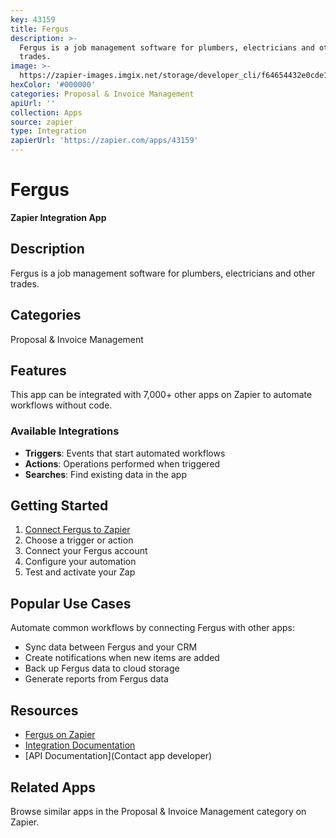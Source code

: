 ```yaml
---
key: 43159
title: Fergus
description: >-
  Fergus is a job management software for plumbers, electricians and other
  trades.
image: >-
  https://zapier-images.imgix.net/storage/developer_cli/f64654432e0cde18f9b81774aa4d9cdc.png?auto=format%2Ccompress&ixlib=python-3.0.0&q=50
hexColor: '#000000'
categories: Proposal & Invoice Management
apiUrl: ''
collection: Apps
source: zapier
type: Integration
zapierUrl: 'https://zapier.com/apps/43159'
---
```

# Fergus

**Zapier Integration App**

## Description

Fergus is a job management software for plumbers, electricians and other trades.

## Categories

Proposal & Invoice Management

## Features

This app can be integrated with 7,000+ other apps on Zapier to automate workflows without code.

### Available Integrations

- **Triggers**: Events that start automated workflows
- **Actions**: Operations performed when triggered
- **Searches**: Find existing data in the app

## Getting Started

1. [Connect Fergus to Zapier](https://zapier.com/apps/43159)
2. Choose a trigger or action
3. Connect your Fergus account
4. Configure your automation
5. Test and activate your Zap

## Popular Use Cases

Automate common workflows by connecting Fergus with other apps:

- Sync data between Fergus and your CRM
- Create notifications when new items are added
- Back up Fergus data to cloud storage
- Generate reports from Fergus data

## Resources

- [Fergus on Zapier](https://zapier.com/apps/43159)
- [Integration Documentation](https://zapier.com/apps/43159/integrations)
- [API Documentation](Contact app developer)

## Related Apps

Browse similar apps in the Proposal & Invoice Management category on Zapier.

